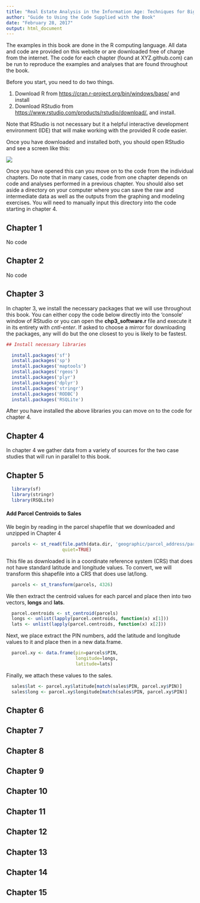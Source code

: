 ```yaml
---
title: "Real Estate Analysis in the Information Age: Techniques for Big Data and Statistical Modeling"
author: "Guide to Using the Code Supplied with the Book"
date: "February 28, 2017"
output: html_document
---
```


The examples in this book are done in the R computing language.  All data and code are provided on this website or are downloaded free of charge from the internet.  The code for each chapter (found at XYZ.github.com) can be run to reproduce the examples and analyses that are found throughout the book.    

Before you start, you need to do two things.  

1.  Download R from <https://cran.r-project.org/bin/windows/base/> and install  
2.  Download RStudio from <https://www.rstudio.com/products/rstudio/download/.> and install.    

Note that RStudio is not necessary but it a helpful interactive development environment (IDE) that will make working with the provided R code easier.    

Once you have downloaded and installed both, you should open RStudio and see a screen like this:    

![](images/rstudiostart.jpg)

Once you have opened this can you move on to the code from the individual chapters. Do note that in many cases, code from one chapter depends on code and analyses performed in a previous chapter.  You should also set aside a directory on your computer where you can save the raw and intermediate data as well as the outputs from the graphing and modeling exercises.  You will need to manually input this directory into the code starting in chapter 4.     

## Chapter 1

No code

## Chapter 2

No code

## Chapter 3

In chapter 3, we install the necessary packages that we will use throughout this book. You can either copy the code below directly into the 'console' window of RStudio or you can open the **chp3_software.r** file and execute it in its entirety with *cntl-enter*.  If asked to choose a mirror for downloading the packages, any will do but the one closest to you is likely to be fastest.     

```r

## Install necessary libraries

  install.packages('sf')
  install.packages('sp')  
  install.packages('maptools')
  install.packages('rgeos')
  install.packages('plyr')
  install.packages('dplyr')
  install.packages('stringr')
  install.packages('RODBC')
  install.packages('RSQLite')

```

After you have installed the above libraries you can move on to the code for chapter 4. 

## Chapter 4

In chapter 4 we gather data from a variety of sources for the two case studies that will run in parallel to this book.

## Chapter 5

```r

  library(sf)
  library(stringr)
  library(RSQLite)

```

#### Add Parcel Centroids to Sales

We begin by reading in the parcel shapefile that we downloaded and unzipped in Chapter 4

```r
  
  parcels <- st_read(file.path(data.dir, 'geographic/parcel_address/parcel_address.shp'),
                     quiet=TRUE)

```

This file as downloaded is in a coordinate reference system (CRS) that does not have standard latitude and longitude values.  To convert, we will transform this shapefile into a CRS that does use lat/long. 

```r

  parcels <- st_transform(parcels, 4326)

```

We then extract the centroid values for each parcel and place then into two vectors, **longs** and **lats**.
  
```r

  parcel.centroids <- st_centroid(parcels)
  longs <- unlist(lapply(parcel.centroids, function(x) x[1]))
  lats <- unlist(lapply(parcel.centroids, function(x) x[2]))

```  

Next, we place extract the PIN numbers, add the latitude and longitude values to it and place then in a new data.frame.  
    
```r
    
  parcel.xy <- data.frame(pin=parcels$PIN,
                          longitude=longs,
                          latitude=lats)

```

Finally, we attach these values to the sales.

```r

  sales$lat <- parcel.xy$latitude[match(sales$PIN, parcel.xy$PIN)]
  sales$long <- parcel.xy$longitude[match(sales$PIN, parcel.xy$PIN)]

```



## Chapter 6

## Chapter 7

## Chapter 8

## Chapter 9

## Chapter 10

## Chapter 11

## Chapter 12

## Chapter 13

## Chapter 14

## Chapter 15




